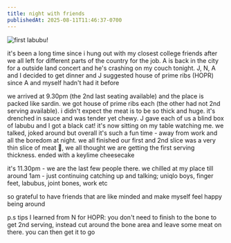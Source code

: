 ```yaml
---
title: night with friends
publishedAt: 2025-08-11T11:46:37-0700
---
```


<Image src="/images/labubu.png" alt="first labubu!" />

it's been a long time since i hung out with my closest college friends after we all left for different parts of the country for the job. A is back in the city for a outside land concert and he's crashing on my couch tonight. J, N, A and I decided to get dinner and J suggested house of prime ribs (HOPR) since A and myself hadn't had it before

we arrived at 9.30pm (the 2nd last seating available) and the place is packed like sardin. we got house of prime ribs each (the other had not 2nd serving available). i didn't expect the meat is to be so thick and huge. it's drenched in sauce and was tender yet chewy.
J gave each of us a blind box of labubu and I got a black cat! it's now sitting on my table watching me. we talked, joked around but overall it's such a fun time - away from work and all the boredom at night. we all finished our first and 2nd slice was a very thin slice of meat 🥲, we all thought we are getting the first serving thickness.
ended with a keylime cheesecake

it's 11.30pm - we are the last few people there. we chilled at my place till around 1am - just continuing catching up and talking; uniqlo boys, finger feet, labubus, joint bones, work etc

so grateful to have friends that are like minded and make myself feel happy being around

p.s tips I learned from N for HOPR: you don't need to finish to the bone to get 2nd serving, instead cut around the bone area and leave some meat on there. you can then get it to go
